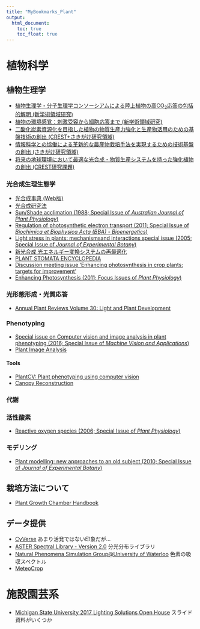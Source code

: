 ```yaml
---
title: "MyBookmarks_Plant"
output:
  html_document:
    toc: true
    toc_float: true
---
```


# 植物科学

## 植物生理学

- [植物生理学・分子生理学コンソーシアムによる陸上植物の高CO~2~応答の包括的解明 (新学術領域研究)](http://www.biology.kyushu-u.ac.jp/~plant/shinryoiki/index.html)  
- [植物の環境感覚：刺激受容から細胞応答まで (新学術領域研究)](http://esplant.net/index.html)  
- [二酸化炭素資源化を目指した植物の物質生産力強化と生産物活用のための基盤技術の創出 (CREST+さきがけ研究領域)](http://www.jst.go.jp/presto/plantsci/)  
- [情報科学との協働による革新的な農産物栽培手法を実現するための技術基盤の創出 (さきがけ研究領域)](http://www.jst.go.jp/kisoken/presto/research_area/ongoing/bunyah27-6.html)  
- [将来の地球環境において最適な光合成・物質生産システムを持った強化植物の創出 (CREST研究課題)](http://hostgk3.biology.tohoku.ac.jp/hikosaka/CREST/index.html)  

### 光合成生理生態学

- [光合成事典 (Web版)](http://photosyn.jp/pwiki/index.php?%E5%85%89%E5%90%88%E6%88%90%E4%BA%8B%E5%85%B8)  
- [光合成研究法](http://www.lowtem.hokudai.ac.jp/plantadapt/photosynthesis_way-j.html)  
- [Sun/Shade acclimation (1988; Special Issue of *Australian Journal of Plant Physiology*)](http://www.publish.csiro.au/nid/103/issue/2664.htm)  
- [Regulation of photosynthetic electron transport (2011; Special Issue of *Biochimica et Biophysica Acta (BBA) - Bioenergetics*)](http://www.sciencedirect.com/science/journal/00052728/1807/8)  
- [Light stress in plants: mechanismsand interactions special issue (2005; Special Issue of *Journal of Experimental Botany*)](http://jxb.oxfordjournals.org/content/56/411.toc)  
- [新光合成 光エネルギー変換システムの再最適化](http://photosynthesis.nibb.ac.jp/)  
- [PLANT STOMATA ENCYCLOPEDIA](https://plantstomata.wordpress.com/)
- [Discussion meeting issue ‘Enhancing photosynthesis in crop plants: targets for improvement’](http://rstb.royalsocietypublishing.org/content/372/1730)
- [Enhancing Photosynthesis (2011; Focus Issues of *Plant Physiology*)](http://www.plantphysiol.org/content/155/1)

### 光形態形成・光質応答

- [Annual Plant Reviews Volume 30: Light and Plant Development](http://onlinelibrary.wiley.com/book/10.1002/9780470988893)  

### Phenotyping

- [Special issue on Computer vision and image analysis in plant phenotyping (2016; Special Issue of *Machine Vision and Applications*)](http://link.springer.com/journal/138/27/5/page/1)  
- [Plant Image Analysis](http://www.plant-image-analysis.org/)

#### Tools

- [PlantCV: Plant phenotyping using computer vision](https://github.com/danforthcenter/plantcv)
- [Canopy Reconstruction](https://www.cpib.ac.uk/tools-resources/software/canopy-reconstruction/)

### 代謝  


### 活性酸素

- [Reactive oxygen species (2006; Special Issue of *Plant Physiology*)](http://www.plantphysiol.org/content/141/2)  

### モデリング

- [Plant modelling: new approaches to an old subject (2010; Special Issue of *Journal of Experimental Botany*)](http://jxb.oxfordjournals.org/content/61/8.toc)  


## 栽培方法について

- [Plant Growth Chamber Handbook](http://www.controlledenvironments.org/Growth_Chamber_Handbook/Plant_Growth_Chamber_Handbook.htm)  


## データ提供

- [CyVerse](http://www.cyverse.org/) あまり活発ではない印象だが...  
- [ASTER Spectral Library - Version 2.0](http://speclib.jpl.nasa.gov/) 分光分布ライブラリ
- [Natural Phenomena Simulation Group@University of Waterloo](http://www.npsg.uwaterloo.ca/data/leaves.php) 色素の吸収スペクトル  
- [MeteoCrop](http://meteocrop.dc.affrc.go.jp/)

# 施設園芸系

- [Michigan State University 2017 Lighting Solutions Open House](http://urbanagnews.com/blog/michigan-state-university-2017-lighting-solutions-open-house/) スライド資料がいくつか